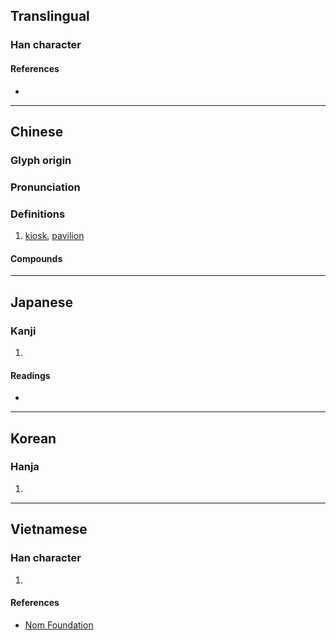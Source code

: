 {{character info/new}}
==Translingual==

===Han character===
{{Han char|rn=75|rad=木|as=10|sn=14|four=44900|canj=DHHI|ids=⿰木射}}

====References====
* {{Han ref|kx=0544.160|dkj=15272|dj=0931.310|hdz=21265.010|uh=69AD|ud=27053|bh=BA6B|bd=47723}}

----

==Chinese==
{{zh-forms}}

===Glyph origin===
{{Han etym}}

===Pronunciation===
{{zh-pron
|m=xiè
|c=ze6
|mc=y
|oc=y
|ma=
|cat=n
}}

===Definitions===
{{zh-hanzi}}

# [[kiosk]], [[pavilion]]

====Compounds====
{{zh-der|亭榭|池榭|歌臺舞榭|水榭|臺榭|舞榭歌臺|累榭|舞榭歌樓}}

----

==Japanese==

===Kanji===
{{ja-kanji|grade=|rs=木10}}

# {{defn|lang=ja|sort=木10}}

====Readings====
* {{ja-readings|on=しゃ,じゃ|kun=だい}}

----

==Korean==

===Hanja===
{{ko-hanja|hangeul=사|eumhun=|rv=sa|mr=sa|y=sa}}

# {{defn|lang=ko|sort=木10}}

----

==Vietnamese==

===Han character===
{{vi-readings|rs=木10|hanviet=tạ}}

# {{defn|lang=vi|sort=木10}}

====References====
* [http://nomfoundation.org/common/nom_details.php?codepoint=69ad Nom Foundation]